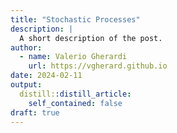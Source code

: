 ```yaml
---
title: "Stochastic Processes"
description: |
  A short description of the post.
author:
  - name: Valerio Gherardi
    url: https://vgherard.github.io
date: 2024-02-11
output:
  distill::distill_article:
    self_contained: false
draft: true
---
```





